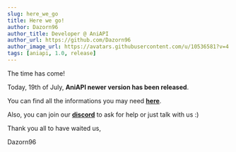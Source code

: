 ```yaml
---
slug: here_we_go
title: Here we go!
author: Dazorn96
author_title: Developer @ AniAPI
author_url: https://github.com/Dazorn96
author_image_url: https://avatars.githubusercontent.com/u/10536581?v=4
tags: [aniapi, 1.0, release]
---
```



The time has come!

Today, 19th of July, **AniAPI newer version has been released**.

You can find all the informations you may need **[here](/docs)**.

Also, you can join our **[discord](https://discord.gg/xQjZx5aWkR)** to ask for help or just talk with us :)

Thank you all to have waited us,

Dazorn96

<DisqusComments identifier="here_we_go" title="Here we go!" />
